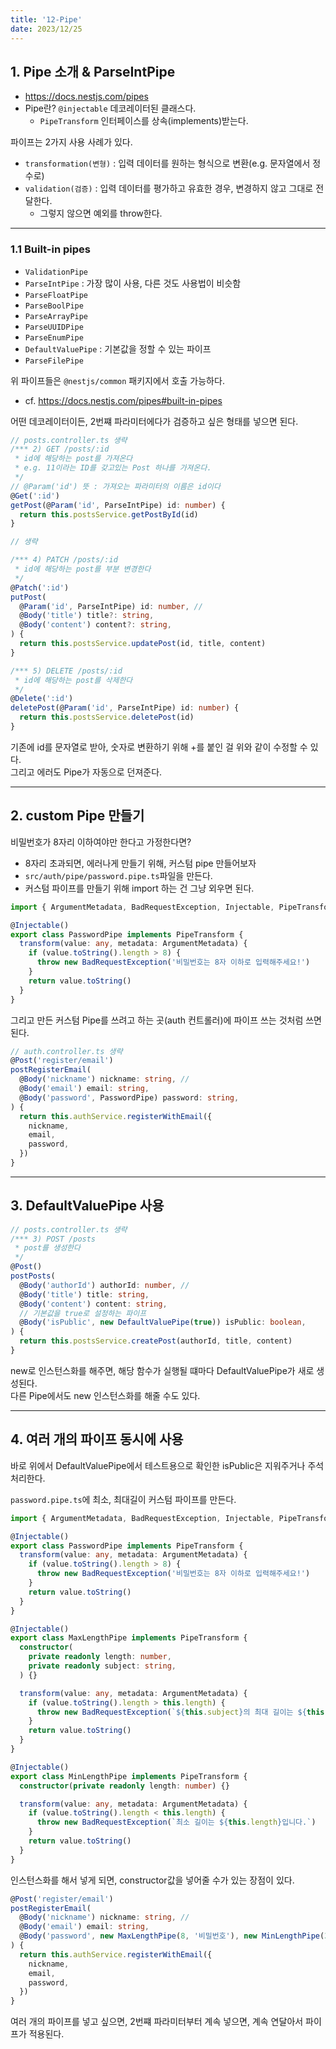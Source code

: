 ```yaml
---
title: '12-Pipe'
date: 2023/12/25
---
```


## 1. Pipe 소개 & ParseIntPipe

- https://docs.nestjs.com/pipes
- Pipe란? `@injectable` 데코레이터된 클래스다.
  - `PipeTransform` 인터페이스를 상속(implements)받는다.

파이프는 2가지 사용 사례가 있다.

- `transformation(변형)` : 입력 데이터를 원하는 형식으로 변환(e.g. 문자열에서 정수로)
- `validation(검증)` : 입력 데이터를 평가하고 유효한 경우, 변경하지 않고 그대로 전달한다.
  - 그렇지 않으면 예외를 throw한다.

---

### 1.1 Built-in pipes

- `ValidationPipe`
- `ParseIntPipe` : 가장 많이 사용, 다른 것도 사용법이 비슷함
- `ParseFloatPipe`
- `ParseBoolPipe`
- `ParseArrayPipe`
- `ParseUUIDPipe`
- `ParseEnumPipe`
- `DefaultValuePipe` : 기본값을 정할 수 있는 파이프
- `ParseFilePipe`

위 파이프들은 `@nestjs/common` 패키지에서 호출 가능하다.

- cf. https://docs.nestjs.com/pipes#built-in-pipes

어떤 데코레이터이든, 2번쨰 파라미터에다가 검증하고 싶은 형태를 넣으면 된다.

```ts posts.controller.ts
// posts.controller.ts 생략
/*** 2) GET /posts/:id
 * id에 해당하는 post를 가져온다
 * e.g. 11이라는 ID를 갖고있는 Post 하나를 가져온다.
 */
// @Param('id') 뜻 : 가져오는 파라미터의 이름은 id이다
@Get(':id')
getPost(@Param('id', ParseIntPipe) id: number) {
  return this.postsService.getPostById(id)
}

// 생략

/*** 4) PATCH /posts/:id
 * id에 해당하는 post를 부분 변경한다
 */
@Patch(':id')
putPost(
  @Param('id', ParseIntPipe) id: number, //
  @Body('title') title?: string,
  @Body('content') content?: string,
) {
  return this.postsService.updatePost(id, title, content)
}

/*** 5) DELETE /posts/:id
 * id에 해당하는 post를 삭제한다
 */
@Delete(':id')
deletePost(@Param('id', ParseIntPipe) id: number) {
  return this.postsService.deletePost(id)
}
```

기존에 id를 문자열로 받아, 숫자로 변환하기 위해 +를 붙인 걸 위와 같이 수정할 수 있다.<br />그리고 에러도 Pipe가 자동으로 던져준다.

---

## 2. custom Pipe 만들기

비밀번호가 8자리 이하여야만 한다고 가정한다면?

- 8자리 초과되면, 에러나게 만들기 위해, 커스텀 pipe 만들어보자
- `src/auth/pipe/password.pipe.ts`파일을 만든다.
- 커스텀 파이프를 만들기 위해 import 하는 건 그냥 외우면 된다.

```ts password.pipe.ts
import { ArgumentMetadata, BadRequestException, Injectable, PipeTransform } from '@nestjs/common'

@Injectable()
export class PasswordPipe implements PipeTransform {
  transform(value: any, metadata: ArgumentMetadata) {
    if (value.toString().length > 8) {
      throw new BadRequestException('비밀번호는 8자 이하로 입력해주세요!')
    }
    return value.toString()
  }
}
```

그리고 만든 커스텀 Pipe를 쓰려고 하는 곳(auth 컨트롤러)에 파이프 쓰는 것처럼 쓰면 된다.

```ts auth.controller.ts
// auth.controller.ts 생략
@Post('register/email')
postRegisterEmail(
  @Body('nickname') nickname: string, //
  @Body('email') email: string,
  @Body('password', PasswordPipe) password: string,
) {
  return this.authService.registerWithEmail({
    nickname,
    email,
    password,
  })
}
```

---

## 3. DefaultValuePipe 사용

```ts posts.controller.ts
// posts.controller.ts 생략
/*** 3) POST /posts
 * post를 생성한다
 */
@Post()
postPosts(
  @Body('authorId') authorId: number, //
  @Body('title') title: string,
  @Body('content') content: string,
  // 기본값을 true로 설정하는 파이프
  @Body('isPublic', new DefaultValuePipe(true)) isPublic: boolean,
) {
  return this.postsService.createPost(authorId, title, content)
}
```

new로 인스턴스화를 해주면, 해당 함수가 실행될 떄마다 DefaultValuePipe가 새로 생성된다. <br />다른 Pipe에서도 new 인스턴스화를 해줄 수도 있다.

---

## 4. 여러 개의 파이프 동시에 사용

바로 위에서 DefaultValuePipe에서 테스트용으로 확인한 isPublic은 지워주거나 주석처리한다.

`password.pipe.ts`에 최소, 최대길이 커스텀 파이프를 만든다.

```ts password.pipe.ts
import { ArgumentMetadata, BadRequestException, Injectable, PipeTransform } from '@nestjs/common'

@Injectable()
export class PasswordPipe implements PipeTransform {
  transform(value: any, metadata: ArgumentMetadata) {
    if (value.toString().length > 8) {
      throw new BadRequestException('비밀번호는 8자 이하로 입력해주세요!')
    }
    return value.toString()
  }
}

@Injectable()
export class MaxLengthPipe implements PipeTransform {
  constructor(
    private readonly length: number,
    private readonly subject: string,
  ) {}

  transform(value: any, metadata: ArgumentMetadata) {
    if (value.toString().length > this.length) {
      throw new BadRequestException(`${this.subject}의 최대 길이는 ${this.length}입니다.`)
    }
    return value.toString()
  }
}

@Injectable()
export class MinLengthPipe implements PipeTransform {
  constructor(private readonly length: number) {}

  transform(value: any, metadata: ArgumentMetadata) {
    if (value.toString().length < this.length) {
      throw new BadRequestException(`최소 길이는 ${this.length}입니다.`)
    }
    return value.toString()
  }
}
```

인스턴스화를 해서 넣게 되면, constructor값을 넣어줄 수가 있는 장점이 있다.

```ts auth.controller.ts
@Post('register/email')
postRegisterEmail(
  @Body('nickname') nickname: string, //
  @Body('email') email: string,
  @Body('password', new MaxLengthPipe(8, '비밀번호'), new MinLengthPipe(3)) password: string,
) {
  return this.authService.registerWithEmail({
    nickname,
    email,
    password,
  })
}
```

여러 개의 파이프를 넣고 싶으면, 2번쨰 파라미터부터 계속 넣으면, 계속 연달아서 파이프가 적용된다.
